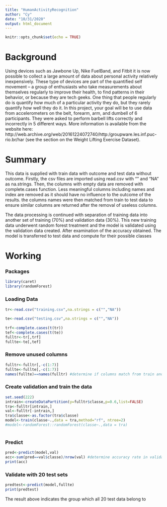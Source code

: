 ```yaml
---
title: "HumanActivityRecognition"
author: "Cy"
date: "10/31/2020"
output: html_document
---
```


```r
knitr::opts_chunk$set(echo = TRUE)
```
# Background

Using devices such as Jawbone Up, Nike FuelBand, and Fitbit it is now possible to collect a large amount of data about personal activity relatively inexpensively. These type of devices are part of the quantified self movement – a group of enthusiasts who take measurements about themselves regularly to improve their health, to find patterns in their behavior, or because they are tech geeks. One thing that people regularly do is quantify how much of a particular activity they do, but they rarely quantify how well they do it. In this project, your goal will be to use data from accelerometers on the belt, forearm, arm, and dumbell of 6 participants. They were asked to perform barbell lifts correctly and incorrectly in 5 different ways. More information is available from the website here: http://web.archive.org/web/20161224072740/http:/groupware.les.inf.puc-rio.br/har (see the section on the Weight Lifting Exercise Dataset).



# Summary
This data is supplied with train data with outcome and test data without outcome. Firstly, the csv files are imported using read.csv with "" and "NA" as na.strings. Then, the columns with empty data are removed with complete.cases function. Less meaningful columns including names and index are removed as it should have no influence to the outcome of the results. the columns names were then matched from train to test data to ensure similar columns are returned after the removal of useless columns.

The data processing is continued with separation of training data into another set of training (70%) and validation data (30%). This new training data underwent random forest treatment and the model is validated using the validation data created. After examination of the accuracy obtained. The model is transferred to test data and compute for their possible classes    

# Working  

### Packages
```r
library(caret)
library(randomForest)
```

### Loading Data  
```r

tr<-read.csv("training.csv",na.strings = c("","NA"))
             
te<-read.csv("testing.csv",na.strings = c("","NA"))
             
trf<-complete.cases(t(tr))
tef<-complete.cases(t(te))
fulltr<-tr[,trf]
fullte<-te[,tef]
```


### Remove unused columns  
```r
fulltr<-fulltr[,-c(1:7)]
fullte<-fullte[,-c(1:7)]
names(fullte)==names(fulltr) #determine if columns match from train and test after ammendment
```


### Create validation and train the data
```r

set.seed(222)
intrain<-createDataPartition(y=fulltr$classe,p=0.6,list=FALSE)
tra<-fulltr[intrain,]
val<-fulltr[-intrain,]
tra$classe<-as.factor(tra$classe)
model<-train(classe~.,data = tra,method="rf", ntree=2)
#model<-randomForest::randomForest(classe~.,data = tra)
      
```


### Predict 
```r
pred<-predict(model,val)
acc<-sum(pred==val$classe)/nrow(val) #determine accuracy rate in validation rate
print(acc)
```


### Validate with 20 test sets
```r
predtest<-predict(model,fullte)
print(predtest)
```
The result above indicates the group which all 20 test data belong to